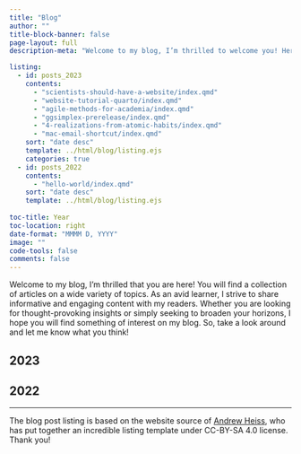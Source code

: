 ```yaml
---
title: "Blog"
author: ""
title-block-banner: false
page-layout: full
description-meta: "Welcome to my blog, I’m thrilled to welcome you! Here, you will find a collection of articles on a wide variety of topics. Take a look around and let me know what you think!"

listing:
  - id: posts_2023
    contents: 
      - "scientists-should-have-a-website/index.qmd"
      - "website-tutorial-quarto/index.qmd"
      - "agile-methods-for-academia/index.qmd"
      - "ggsimplex-prerelease/index.qmd"
      - "4-realizations-from-atomic-habits/index.qmd"
      - "mac-email-shortcut/index.qmd"
    sort: "date desc"
    template: ../html/blog/listing.ejs
    categories: true
  - id: posts_2022
    contents: 
      - "hello-world/index.qmd"
    sort: "date desc"
    template: ../html/blog/listing.ejs
    
toc-title: Year
toc-location: right
date-format: "MMMM D, YYYY"
image: ""
code-tools: false
comments: false
---
```


Welcome to my blog, I'm thrilled that you are here! You will find a collection of articles on a wide variety of topics. As an avid learner, I strive to share informative and engaging content with my readers. Whether you are looking for thought-provoking insights or simply seeking to broaden your horizons, I hope you will find something of interest on my blog. So, take a look around and let me know what you think!

## 2023

:::{#posts_2023}
:::

## 2022

:::{#posts_2022}
:::

---

The blog post listing is based on the website source of [Andrew Heiss](https://www.andrewheiss.com/), who has put together an incredible listing template under CC-BY-SA 4.0 license. Thank you!